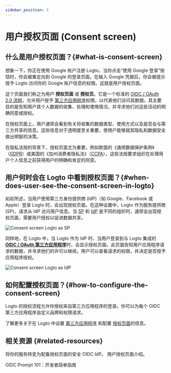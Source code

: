 ```yaml
---
sidebar_position: 5
---
```


# 用户授权页面 (Consent screen)

## 什么是用户授权页面？\{#what-is-consent-screen}

想象一下，你正在使用 Google 账户注册 Logto。当你点击“使用 Google 登录”按钮时，你会被重定向到 Google 的登录页面。在输入 Google 凭据后，你会被提示授予 Logto 访问你的 Google 账户信息的权限。这就是用户授权页面。

这个页面我们称之为用户 **授权页面** 或 **授权页**。它是一个标准的 [OIDC / OAuth 2.0 流程](/integrate-logto/third-party-applications/oidc-oauth-third-party-applications)，允许用户授予 [第三方应用程序](/integrate-logto/third-party-applications)权限，以代表他们访问其数据。其主要目的是告知用户其个人数据的收集、处理和使用情况，并寻求他们对这些活动的明确同意或授权。

在授权页面上，用户通常会看到有关将收集的数据类型、使用方式以及是否会与第三方共享的信息。这些信息对于透明度至关重要，使用户能够就其隐私和数据安全做出明智的决策。

在隐私法规的背景下，授权页面尤为重要，例如欧盟的《通用数据保护条例》（[GDPR](https://gdpr-info.eu/art-4-gdpr/)）或美国的《加州消费者隐私法》（[CCPA](https://oag.ca.gov/privacy/ccpa)），这些法规要求组织在处理用户个人信息之前获得用户的明确和肯定的同意。

## 用户何时会在 Logto 中看到授权页面？\{#when-does-user-see-the-consent-screen-in-logto}

如前所述，当用户使用第三方身份提供商 (IdP)（如 Google、Facebook 或 Apple）登录 Logto 时，会出现授权页面。在这种设置中，Logto 作为服务提供商 (SP)，请求从 IdP 访问用户信息。当 [SP](https://auth.wiki/service-provider) 和 [IdP](https://auth.wiki/identity-provider) 是不同的组织时，通常会出现授权页面，需要用户授权以促进数据共享。

<img src="/img/assets/consent-screen-logto-as-sp.png" alt="Consent screen Logto as SP" />

同样地，在 Logto 中，当 Logto 作为 IdP 时，当用户登录到与 Logto 集成的 [**OIDC / OAuth 第三方应用程序**](/integrate-logto/third-party-applications/oidc-oauth-third-party-applications)时，会显示授权页面。此页面告知用户应用程序请求的数据，并寻求他们的许可以继续。用户可以查看请求的权限，并决定是否授予应用程序授权。

<img src="/img/assets/consent-screen-logto-as-idp.png" alt="Consent screen Logto as IdP" />

## 如何配置授权页面？\{#how-to-configure-the-consent-screen}

Logto 的授权流程允许你授权来自第三方应用程序的登录。你可以为每个 OIDC 第三方应用程序自定义品牌和权限请求。

了解更多关于在 Logto 中设置 [第三方应用程序](/integrate-logto/third-party-applications/) 和配置 [授权页面](/integrate-logto/third-party-applications/oidc-oauth-third-party-applications/consent-screen-branding/)的信息。

## 相关资源 \{#related-resources}

<Url href="https://www.youtube.com/watch?v=sW-C7SRt9OM">
  将你的服务转变为配备授权页面的安全 OIDC IdP。
</Url>
<Url href="https://blog.logto.io/user-consent-screen">用户授权页面介绍。</Url>

<Url href="https://blog.logto.io/introducing-oidc-prompt">OIDC Prompt 101：开发者简单指南</Url>
